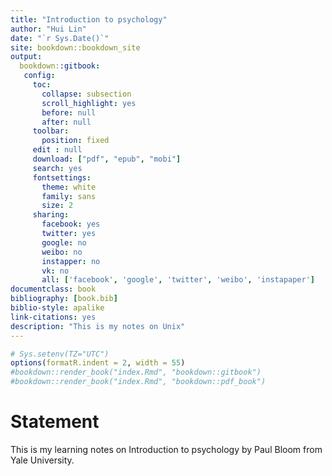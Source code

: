 ```yaml
--- 
title: "Introduction to psychology"
author: "Hui Lin"
date: "`r Sys.Date()`"
site: bookdown::bookdown_site
output: 
  bookdown::gitbook:
   config:
     toc:
       collapse: subsection
       scroll_highlight: yes
       before: null
       after: null
     toolbar:
       position: fixed
     edit : null
     download: ["pdf", "epub", "mobi"]
     search: yes
     fontsettings:
       theme: white
       family: sans
       size: 2
     sharing:
       facebook: yes
       twitter: yes
       google: no
       weibo: no
       instapper: no
       vk: no
       all: ['facebook', 'google', 'twitter', 'weibo', 'instapaper']
documentclass: book
bibliography: [book.bib]
biblio-style: apalike
link-citations: yes
description: "This is my notes on Unix"
---
```



```r
# Sys.setenv(TZ="UTC")
options(formatR.indent = 2, width = 55)
#bookdown::render_book("index.Rmd", "bookdown::gitbook")
#bookdown::render_book("index.Rmd", "bookdown::pdf_book")
```

# Statement{-}

This is my learning notes on Introduction to psychology by Paul Bloom from Yale University. 
